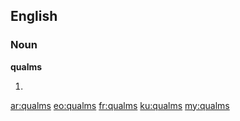 ==English==

===Noun===
'''qualms'''

# {{plural of|qualm}}

[[ar:qualms]]
[[eo:qualms]]
[[fr:qualms]]
[[ku:qualms]]
[[my:qualms]]